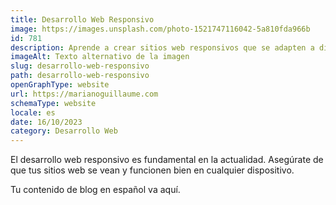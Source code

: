```yaml
---
title: Desarrollo Web Responsivo
image: https://images.unsplash.com/photo-1521747116042-5a810fda966b
id: 781
description: Aprende a crear sitios web responsivos que se adapten a diferentes dispositivos y tamaños de pantalla. Mejora la experiencia del usuario y el SEO.
imageAlt: Texto alternativo de la imagen
slug: desarrollo-web-responsivo
path: desarrollo-web-responsivo
openGraphType: website
url: https://marianoguillaume.com
schemaType: website
locale: es
date: 16/10/2023
category: Desarrollo Web
---
```


El desarrollo web responsivo es fundamental en la actualidad. Asegúrate de que tus sitios web se vean y funcionen bien en cualquier dispositivo.

Tu contenido de blog en español va aquí.
